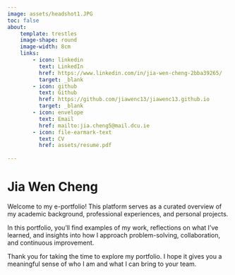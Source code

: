 ```yaml
---
image: assets/headshot1.JPG
toc: false 
about:
    template: trestles
    image-shape: round
    image-width: 8cm
    links:
        - icon: linkedin
          text: LinkedIn
          href: https://www.linkedin.com/in/jia-wen-cheng-2bba39265/
          target: _blank
        - icon: github
          text: Github
          href: https://github.com/jiawenc13/jiawenc13.github.io
          target: _blank
        - icon: envelope
          text: Email
          href: mailto:jia.cheng5@mail.dcu.ie
        - icon: file-earmark-text
          text: CV
          href: assets/resume.pdf
    
---
```


# Jia Wen Cheng

<div>
<p>
Welcome to my e-portfolio! This platform serves as a curated overview of my academic background, professional experiences, and personal projects. 
</p>
</div>
<p>
In this portfolio, you’ll find examples of my work, reflections on what I’ve learned, and insights into how I approach problem-solving, collaboration, and continuous improvement. 
</p>
<div>
<p>
Thank you for taking the time to explore my portfolio. I hope it gives you a meaningful sense of who I am and what I can bring to your team.
</p>
